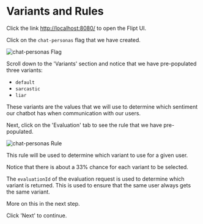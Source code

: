# Variants and Rules

Click the link [http://localhost:8080/](http://localhost:8080/) to open the Flipt UI.

Click on the `chat-personas` flag that we have created.

![chat-personas Flag](/images/advanced/personas-flag.png)

Scroll down to the 'Variants' section and notice that we have pre-populated three variants:

- `default`
- `sarcastic`
- `liar`

These variants are the values that we will use to determine which sentiment our chatbot has when communication with our users.

Next, click on the 'Evaluation' tab to see the rule that we have pre-populated.

![chat-personas Rule](/images/advanced/personas-rule.png)

This rule will be used to determine which variant to use for a given user.

Notice that there is about a 33% chance for each variant to be selected.

The `evaluationId` of the evaluation request is used to determine which variant is returned. This is used to ensure that the same user always gets the same variant. 

More on this in the next step.

Click 'Next' to continue.
